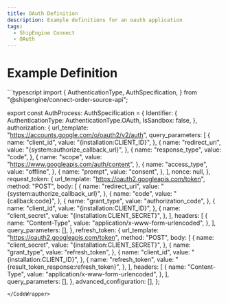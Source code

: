 ```yaml
---
title: OAuth Definition
description: Example definitions for an oauth application
tags:
  - ShipEngine Connect
  - OAuth
---
```

# Example Definition
<CodeWrapper>
```typescript
import {
  AuthenticationType,
  AuthSpecification,
} from "@shipengine/connect-order-source-api";

export const AuthProcess: AuthSpecification = {
  Identifier: {
    AuthenticationType: AuthenticationType.OAuth,
    IsSandbox: false,
  },
  authorization: {
    url_template: "https://accounts.google.com/o/oauth2/v2/auth",
    query_parameters: [
      {
        name: "client_id",
        value: "{installation:CLIENT_ID}",
      },
      {
        name: "redirect_uri",
        value: "{system:authorize_callback_url}",
      },
      {
        name: "response_type",
        value: "code",
      },
      {
        name: "scope",
        value: "https://www.googleapis.com/auth/content",
      },
      {
        name: "access_type",
        value: "offline",
      },
      {
        name: "prompt",
        value: "consent",
      },
    ],
    nonce: null,
  },
  request_token: {
    url_template: "https://oauth2.googleapis.com/token",
    method: "POST",
    body: [
      {
        name: "redirect_uri",
        value: "{system:authorize_callback_url}",
      },
      {
        name: "code",
        value: "{callback:code}",
      },
      {
        name: "grant_type",
        value: "authorization_code",
      },
      {
        name: "client_id",
        value: "{installation:CLIENT_ID}",
      },
      {
        name: "client_secret",
        value: "{installation:CLIENT_SECRET}",
      },
    ],
    headers: [
      {
        name: "Content-Type",
        value: "application/x-www-form-urlencoded",
      },
    ],
    query_parameters: [],
  },
  refresh_token: {
    url_template: "https://oauth2.googleapis.com/token",
    method: "POST",
    body: [
      {
        name: "client_secret",
        value: "{installation:CLIENT_SECRET}",
      },
      {
        name: "grant_type",
        value: "refresh_token",
      },
      {
        name: "client_id",
        value: "{installation:CLIENT_ID}",
      },
      {
        name: "refresh_token",
        value: "{result_token_response:refresh_token}",
      },
    ],
    headers: [
      {
        name: "Content-Type",
        value: "application/x-www-form-urlencoded",
      },
    ],
    query_parameters: [],
  },
  advanced_configuration: [],
};
```
</CodeWrapper>
